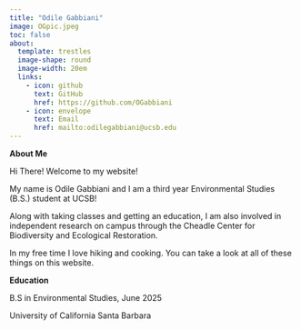 ```yaml
---
title: "Odile Gabbiani"
image: OGpic.jpeg
toc: false 
about:
  template: trestles
  image-shape: round
  image-width: 20em
  links:
    - icon: github
      text: GitHub 
      href: https://github.com/OGabbiani
    - icon: envelope
      text: Email 
      href: mailto:odilegabbiani@ucsb.edu
---
```


**About Me**

Hi There! Welcome to my website!

My name is Odile Gabbiani and I am a third year Environmental Studies (B.S.) student at UCSB! 

Along with taking classes and getting an education, I am also involved in independent research on campus through the Cheadle Center for Biodiversity and Ecological Restoration. 

In my free time I love hiking and cooking. You can take a look at all of these things on this website. 

**Education**

B.S in Environmental Studies, June 2025

University of California Santa Barbara
